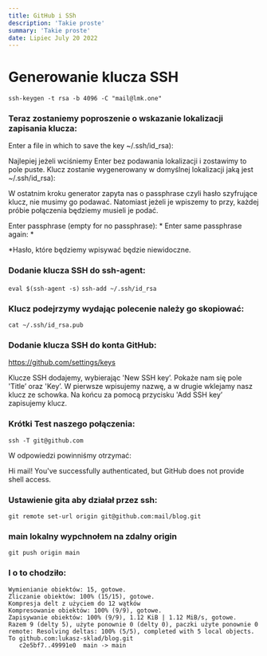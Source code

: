 ```yaml
---
title: GitHub i SSh
description: 'Takie proste'
summary: 'Takie proste'
date: Lipiec July 20 2022
---
```


<h1>Generowanie klucza SSH</h1>

`ssh-keygen -t rsa -b 4096 -C "mail@lmk.one"`

<h3>Teraz zostaniemy poproszenie o wskazanie lokalizacji zapisania klucza:</h3> 
Enter a file in which to save the key ~/.ssh/id_rsa):

Najlepiej jeżeli wciśniemy Enter bez podawania lokalizacji i zostawimy to pole puste. Klucz zostanie wygenerowany w domyślnej lokalizacji jaką jest ~/.ssh/id_rsa):

W ostatnim kroku generator zapyta nas o passphrase czyli hasło szyfrujące klucz, nie musimy go podawać. Natomiast jeżeli je wpiszemy to przy, każdej próbie połączenia będziemy musieli je podać.

Enter passphrase (empty for no passphrase): *
Enter same passphrase again: *

*Hasło, które będziemy wpisywać będzie niewidoczne.

<h3>Dodanie klucza SSH do ssh-agent:</h3>

```eval $(ssh-agent -s)```
```ssh-add ~/.ssh/id_rsa```

<h3>Klucz podejrzymy wydając polecenie należy go skopiować:</h3>

```cat ~/.ssh/id_rsa.pub```

<h3>Dodanie klucza SSH do konta GitHub:</h3>

https://github.com/settings/keys

Klucze SSH dodajemy, wybierając 'New SSH key’. Pokaże nam się pole 'Title’ oraz 'Key’. W pierwsze wpisujemy nazwę, a w drugie wklejamy nasz klucz ze schowka. Na końcu za pomocą przycisku 'Add SSH key’ zapisujemy klucz.

<h3>Krótki Test naszego połączenia:</h3>

```ssh -T git@github.com```

W odpowiedzi powinniśmy otrzymać:

Hi mail! You've successfully authenticated, but GitHub does not provide shell access.

<h3>Ustawienie gita aby działał przez ssh:</h3>

```git remote set-url origin git@github.com:mail/blog.git```

<h3>main lokalny wypchnołem na zdalny origin</h3>

```git push origin main```

<h3>I o to chodziło:</h3>

```
Wymienianie obiektów: 15, gotowe.
Zliczanie obiektów: 100% (15/15), gotowe.
Kompresja delt z użyciem do 12 wątków
Kompresowanie obiektów: 100% (9/9), gotowe.
Zapisywanie obiektów: 100% (9/9), 1.12 KiB | 1.12 MiB/s, gotowe.
Razem 9 (delty 5), użyte ponownie 0 (delty 0), paczki użyte ponownie 0
remote: Resolving deltas: 100% (5/5), completed with 5 local objects.
To github.com:lukasz-sklad/blog.git
   c2e5bf7..49991e0  main -> main
```